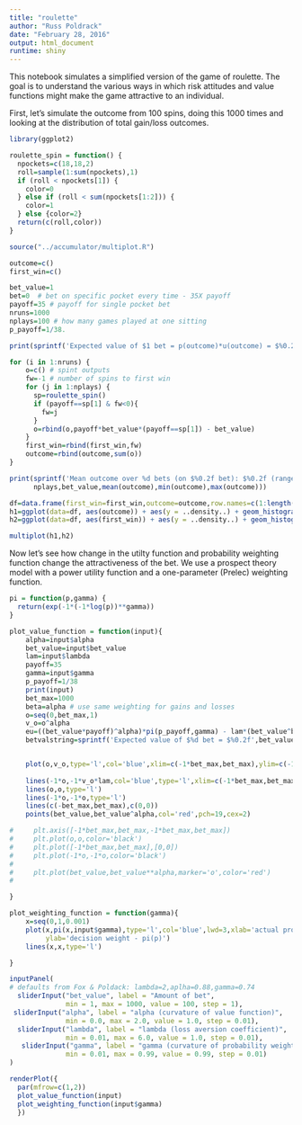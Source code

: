 ```yaml
---
title: "roulette"
author: "Russ Poldrack"
date: "February 28, 2016"
output: html_document
runtime: shiny
---
```


This notebook simulates a simplified version of the game of roulette. The goal is to understand the various ways in which risk attitudes and value functions might make the game attractive to an individual.

First, let's simulate the outcome from 100 spins, doing this 1000 times and looking at the distribution of total gain/loss outcomes.

```r
library(ggplot2)

roulette_spin = function() {
  npockets=c(18,18,2)
  roll=sample(1:sum(npockets),1)
  if (roll < npockets[1]) {
    color=0
  } else if (roll < sum(npockets[1:2])) {
    color=1
  } else {color=2}
  return(c(roll,color))
}
```

```r

source("../accumulator/multiplot.R")

outcome=c()
first_win=c()

bet_value=1
bet=0  # bet on specific pocket every time - 35X payoff
payoff=35 # payoff for single pocket bet
nruns=1000
nplays=100 # how many games played at one sitting
p_payoff=1/38.

print(sprintf('Expected value of $1 bet = p(outcome)*u(outcome) = $%0.2f',-1*bet_value*(1-p_payoff) + payoff*p_payoff))

for (i in 1:nruns) {
    o=c() # spint outputs
    fw=-1 # number of spins to first win 
    for (j in 1:nplays) {
      sp=roulette_spin()
      if (payoff==sp[1] & fw<0){
        fw=j
      }
      o=rbind(o,payoff*bet_value*(payoff==sp[1]) - bet_value)
    }
    first_win=rbind(first_win,fw)
    outcome=rbind(outcome,sum(o))
}

print(sprintf('Mean outcome over %d bets (on $%0.2f bet): $%0.2f (range: $%0.2f - $%0.2f)',
      nplays,bet_value,mean(outcome),min(outcome),max(outcome)))

df=data.frame(first_win=first_win,outcome=outcome,row.names=c(1:length(outcome)))
h1=ggplot(data=df, aes(outcome)) + aes(y = ..density..) + geom_histogram(binwidth=10) + xlab(sprintf('Winnings after %d plays',nruns))
h2=ggplot(data=df, aes(first_win)) + aes(y = ..density..) + geom_histogram(binwidth=2) + xlab(sprintf('Number of plays to first win (-1:no wins)',nruns))

multiplot(h1,h2)
```



Now let's see how change in the utilty function and probability weighting function change the attractiveness of the bet. We use a prospect theory model with a power utility function and a one-parameter (Prelec) weighting function. 

```r
pi = function(p,gamma) {
  return(exp(-1*(-1*log(p))**gamma))
}

plot_value_function = function(input){
    alpha=input$alpha
    bet_value=input$bet_value
    lam=input$lambda
    payoff=35
    gamma=input$gamma
    p_payoff=1/38
    print(input)
    bet_max=1000
    beta=alpha # use same weighting for gains and losses
    o=seq(0,bet_max,1)
    v_o=o^alpha
    eu=((bet_value*payoff)^alpha)*pi(p_payoff,gamma) - lam*(bet_value^beta)
    betvalstring=sprintf('Expected value of $%d bet = $%0.2f',bet_value,eu)


    plot(o,v_o,type='l',col='blue',xlim=c(-1*bet_max,bet_max),ylim=c(-1*bet_max,bet_max),lwd=2,main=betvalstring)
    
    lines(-1*o,-1*v_o*lam,col='blue',type='l',xlim=c(-1*bet_max,bet_max),ylim=c(-1*bet_max,bet_max),lwd=2)
    lines(o,o,type='l')
    lines(-1*o,-1*o,type='l')
    lines(c(-bet_max,bet_max),c(0,0))
    points(bet_value,bet_value^alpha,col='red',pch=19,cex=2)

#     plt.axis([-1*bet_max,bet_max,-1*bet_max,bet_max])
#     plt.plot(o,o,color='black')
#     plt.plot([-1*bet_max,bet_max],[0,0])
#     plt.plot(-1*o,-1*o,color='black')
# 
#     plt.plot(bet_value,bet_value**alpha,marker='o',color='red')
# 

}

plot_weighting_function = function(gamma){
    x=seq(0,1,0.001)
    plot(x,pi(x,input$gamma),type='l',col='blue',lwd=3,xlab='actual probability',
         ylab='decision weight - pi(p)')
    lines(x,x,type='l')

}

```

```r
inputPanel(
# defaults from Fox & Poldack: lambda=2,aplha=0.88,gamma=0.74
  sliderInput("bet_value", label = "Amount of bet",
              min = 1, max = 1000, value = 100, step = 1),
 sliderInput("alpha", label = "alpha (curvature of value function)",
              min = 0.0, max = 2.0, value = 1.0, step = 0.01),
  sliderInput("lambda", label = "lambda (loss aversion coefficient)",
              min = 0.01, max = 6.0, value = 1.0, step = 0.01),
   sliderInput("gamma", label = "gamma (curvature of probability weighting function)",
              min = 0.01, max = 0.99, value = 0.99, step = 0.01)
)

renderPlot({
  par(mfrow=c(1,2))
  plot_value_function(input)
  plot_weighting_function(input$gamma)
  })
```




